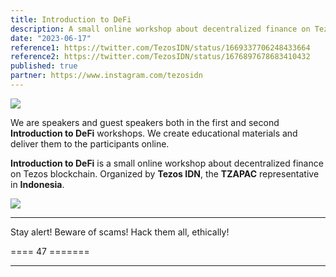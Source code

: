 ```yaml
---
title: Introduction to DeFi
description: A small online workshop about decentralized finance on Tezos blockchain. Organized by Tezos IDN, the TZAPAC representative in Indonesia.
date: "2023-06-17"
reference1: https://twitter.com/TezosIDN/status/1669337706248433664
reference2: https://twitter.com/TezosIDN/status/1676897678683410432
published: true
partner: https://www.instagram.com/tezosidn
---
```


[![](/images/proj/prof-nota-introduction-to-defi-1.jpeg)](/images/proj/prof-nota-introduction-to-defi-1.jpeg)

We are speakers and guest speakers both in the first and second **Introduction to DeFi** workshops. We create educational materials and deliver them to the participants online.

**Introduction to DeFi** is a small online workshop about decentralized finance on Tezos blockchain. Organized by **Tezos IDN**, the **TZAPAC** representative in **Indonesia**.

[![](/images/proj/prof-nota-introduction-to-defi-2.jpeg)](/images/proj/prof-nota-introduction-to-defi-2.jpeg)

---

Stay alert! Beware of scams! Hack them all, ethically!

==== 47 =======

---

